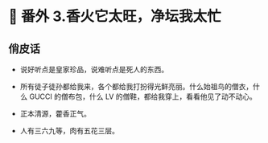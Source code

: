 # 🐒 番外 3.香火它太旺，净坛我太忙

## 俏皮话

- 说好听点是皇家珍品，说难听点是死人的东西。

- 所有徒子徒孙都给我来，各个都给我打扮得光鲜亮丽。什么始祖鸟的僧衣，什么 GUCCI 的僧布包，什么 LV 的僧鞋，都给我穿上，看看他见了动不动心。

- 正本清源，藿香正气。

- 人有三六九等，肉有五花三层。
